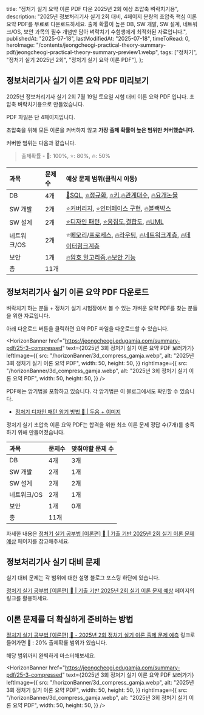 
  title: "정처기 실기 요약 이론 PDF 다운 2025년 2회 예상 초압축 벼락치기용",
  description:
    "2025년 정보처리기사 실기 2회 대비, 4페이지 분량의 초압축 핵심 이론 요약 PDF를 무료로 다운로드하세요. 출제 확률이 높은 DB, SW 개발, SW 설계, 네트워크/OS, 보안 과목의 필수 개념만 담아 벼락치기 수험생에게 최적화된 자료입니다.",
  publishedAt: "2025-07-18",
  lastModifiedAt: "2025-07-18",
  timeToRead: 0,
  heroImage:
    "/contents/jeongcheogi-practical-theory-summary-pdf/jeongcheogi-practical-theory-summary-preview1.webp",
  tags: ["정처기", "정처기 실기 2025년 2회", "정처기 실기 요약 이론 PDF"],
};

## 정보처리기사 실기 이론 요약 PDF 미리보기

2025년 정보처리기사 실기 2회 7월 19일 토요일 시험 대비 이론 요약 PDF 입니다. 초압축 벼락치기용으로 만들었습니다.

<ImageWithCaption
  src="/contents/jeongcheogi-practical-theory-summary-pdf/jeongcheogi-practical-theory-summary-preview1.webp"
  alt="정처기 실기 요약 이론 pdf 다운 2025년 2회 예상 초압축 벼락치기용 미리보기"
  caption="정처기 실기 요약 이론 pdf 다운 2025년 2회 예상 초압축 벼락치기용 미리보기"
  width={1170}
  height={1170}
/>

PDF 파일은 단 4페이지입니다.

초압축을 위해 모든 이론을 커버하지 않고 **가장 출제 확률이 높은 범위만 커버했습니다.**

커버한 범위는 다음과 같습니다.

> 출제확률 - 💯: 100%, ⭐️: 80%, 🔥: 50%

| 과목        | 문제수 | 예상 문제 범위(클릭시 이동)                                                                                                                                                                                                                             |
| :---------- | :----- | :------------------------------------------------------------------------------------------------------------------------------------------------------------------------------------------------------------------------------------------------------ |
| DB          | 4개    | [💯SQL](/ko/blog/sql-for-exam), [⭐️정규화](/ko/blog/db-normalization-for-exam), [⭐️키](/ko/blog/db-key-for-exam),[🔥관계대수](/ko/blog/relational-algebra-for-exam), [🔥요개논물](/ko/blog/data-model-for-exam)                                       |
| SW 개발     | 2개    | [⭐️커버리지](/ko/blog/test-coverage-for-exam), [⭐️인터페이스 구현](/ko/blog/interface-implementation-for-exam), [🔥블랙박스](/ko/blog/blackbox-test-for-exam)                                                                                         |
| SW 설계     | 2개    | [⭐️디자인 패턴](/ko/blog/gof-design-pattern-cheat-sheet), [⭐️응집도,결합도](/ko/blog/module-cohesion-coupling), [🔥UML](/ko/blog/uml-diagram-4-1-view)                                                                                                |
| 네트워크/OS | 2개    | ⭐️[메모리](/ko/blog/page-replacement-for-exam)/[프로세스](/ko/blog/process-scheduling-for-exam), [🔥라우팅](/ko/blog/routing-protocol), [🔥네트워크계층](/ko/blog/network-protocol-for-exam), [🔥데이터링크계층](/ko/blog/data-link-protocol-for-exam) |
| 보안        | 1개    | [🔥암호 알고리즘](/ko/blog/cryptography-algorithms-for-exam),[🔥보안 기능](/ko/blog/authentication-for-exam)                                                                                                                                            |
| 총          | 11개   |

<ImageWithCaption
  src="/contents/jeongcheogi-practical-theory-summary-pdf/jeongcheogi-practical-theory-summary-preview2.webp"
  alt="정처기 실기 요약 이론 pdf 다운 2025년 2회 예상 초압축 벼락치기용 미리보기"
  caption="정처기 실기 요약 이론 pdf 다운 2025년 2회 예상 초압축 벼락치기용 미리보기"
  width={1149}
  height={1149}
/>

## 정보처리기사 실기 이론 요약 PDF 다운로드

벼락치기 하는 분들 + 정처기 실기 시험장에서 볼 수 있는 가벼운 요약 PDF를 찾는 분들을 위한 자료입니다.

아래 다운로드 버튼을 클릭하면 요약 PDF 파일을 다운로드할 수 있습니다.

<DownloadButton
  slug="jeongcheogi-practical-theory-summary-pdf"
  pdfUrl="/contents/jeongcheogi-practical-theory-summary-pdf/kimjaahyun-jeongcheogi-theory-summary-2025-2.pdf"
  fileName="김재현-정처기-실기-이론-초압축-요약_2025-2.pdf"
/>

<HorizonBanner
  href="https://jeongcheogi.edugamja.com/summary-pdf/25-3-compressed"
  text={<span className="text-2xl md:text-xl font-medium">2025년 3회 정처기 실기 이론 요약 PDF <span className="text-red-500 font-bold">보러가기</span></span>}
  leftImage={{
    src: "/horizonBanner/3d_compress_gamja.webp",
    alt: "2025년 3회 정처기 실기 이론 요약 PDF",
    width: 50,
    height: 50,
  }}
  rightImage={{
    src: "/horizonBanner/3d_compress_gamja.webp",
    alt: "2025년 3회 정처기 실기 이론 요약 PDF",
    width: 50,
    height: 50,
  }}
/>

<ImageWithCaption
  src="/contents/jeongcheogi-practical-theory-summary-pdf/jeongcheogi-practical-theory-summary-preview3.webp"
  alt="정처기 실기 요약 이론 pdf 다운 2025년 2회 예상 초압축 벼락치기용 미리보기"
  caption="정처기 실기 요약 이론 pdf 다운 2025년 2회 예상 초압축 벼락치기용 미리보기"
  width={1170}
  height={1170}
/>

PDF에는 암기법을 포함하고 있습니다. 각 암기법은 이 블로그에서도 확인할 수 있습니다.

- [정처기 디자인 패턴 암기 방법 👺 | 두음 + 이미지](/ko/blog/gof-design-pattern-cheat-sheet)

<ImageWithCaption
  src="/contents/jeongcheogi-practical-theory-summary-pdf/jeongcheogi-practical-theory-summary-preview4.webp"
  alt="정처기 실기 요약 이론 pdf 다운 2025년 2회 예상 초압축 벼락치기용 미리보기"
  caption="정처기 실기 요약 이론 pdf 다운 2025년 2회 예상 초압축 벼락치기용 미리보기"
  width={1170}
  height={1170}
/>

정처기 실기 초압축 이론 요약 PDF는 합격을 위한 최소 이론 문제 정답 수(7개)를 충족하기 위해 만들어졌습니다.

| 과목        | 문제수 | 맞춰야할 문제 수 |
| :---------- | :----- | :--------------- |
| DB          | 4개    | 3개              |
| SW 개발     | 2개    | 1개              |
| SW 설계     | 2개    | 2개              |
| 네트워크/OS | 2개    | 1개              |
| 보안        | 1개    | 0개              |
| 총          | 11개   |

자세한 내용은 [정처기 실기 공부법 [이론편] 👺 | 기출 기반 2025년 2회 실기 이론 문제 예상](/ko/blog/korean-information-processing-engineer-practical-exam-strategy) 페이지를 참고해주세요.

## 정보처리기사 실기 대비 문제

실기 대비 문제는 각 범위에 대한 설명 블로그 포스팅 하단에 있습니다.

[정처기 실기 공부법 [이론편] 👺 | 기출 기반 2025년 2회 실기 이론 문제 예상](/ko/blog/korean-information-processing-engineer-practical-exam-strategy) 페이지의 링크를 활용하세요.

## 이론 문제를 더 확실하게 준비하는 방법

[정처기 실기 공부법 [이론편] 👺 - 2025년 2회 정처기 실기 이론 출제 문제 예측](/ko/blog/korean-information-processing-engineer-practical-exam-strategy#2025년-2회-정처기-실기-이론-출제-문제-예측) 링크로 들어가면 🤔 : 20% 출제확률 범위가 있습니다.

해당 범위까지 완벽하게 마스터해보세요.

<DownloadButton
  slug="jeongcheogi-practical-theory-summary-pdf"
  pdfUrl="/contents/jeongcheogi-practical-theory-summary-pdf/kimjaahyun-jeongcheogi-theory-summary-2025-2.pdf"
  fileName="김재현-정처기-실기-이론-초압축-요약_2025-2.pdf"
/>

<HorizonBanner
  href="https://jeongcheogi.edugamja.com/summary-pdf/25-3-compressed"
  text={<span className="text-2xl md:text-xl font-medium">2025년 3회 정처기 실기 이론 요약 PDF <span className="text-red-500 font-bold">보러가기</span></span>}
  leftImage={{
    src: "/horizonBanner/3d_compress_gamja.webp",
    alt: "2025년 3회 정처기 실기 이론 요약 PDF",
    width: 50,
    height: 50,
  }}
  rightImage={{
    src: "/horizonBanner/3d_compress_gamja.webp",
    alt: "2025년 3회 정처기 실기 이론 요약 PDF",
    width: 50,
    height: 50,
  }}
/>
